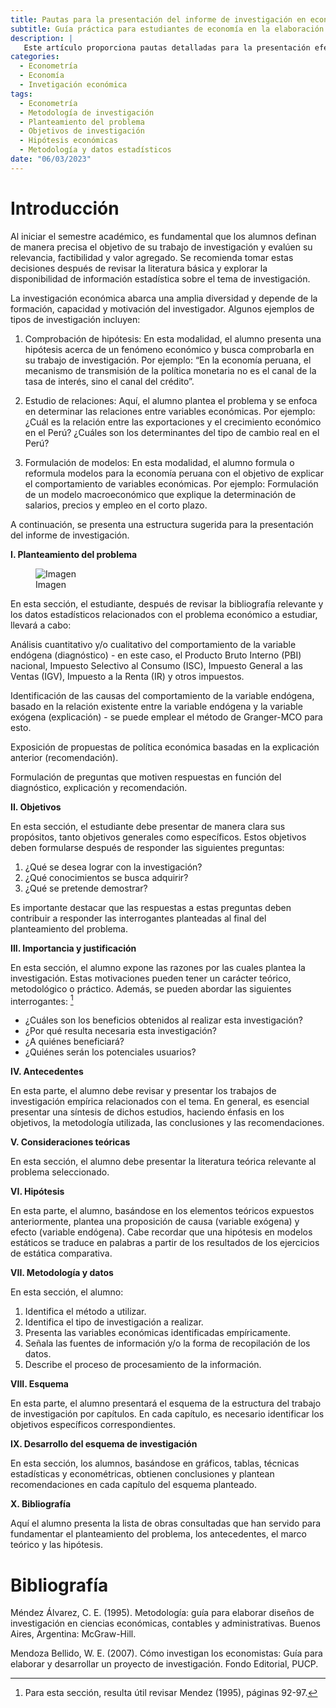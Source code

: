 ```yaml
---
title: Pautas para la presentación del informe de investigación en economía enfoque, estructura y elementos clave
subtitle: Guía práctica para estudiantes de economía en la elaboración de informes de investigación
description: |
   Este artículo proporciona pautas detalladas para la presentación efectiva de informes de investigación en el campo de la economía. Se abordan aspectos fundamentales, como el planteamiento del problema, los objetivos, la importancia y justificación, los antecedentes, las consideraciones teóricas, la formulación de hipótesis, la metodología y los datos, el esquema de investigación, el desarrollo del esquema y la bibliografía. Se ofrecen consejos prácticos y se citan referencias bibliográficas relevantes para guiar a los estudiantes en cada etapa del proceso.
categories:
  - Econometría
  - Economía
  - Invetigación económica
tags:
  - Econometría
  - Metodología de investigación
  - Planteamiento del problema
  - Objetivos de investigación
  - Hipótesis económicas
  - Metodología y datos estadísticos
date: "06/03/2023"
---
```


# Introducción

Al iniciar  el semestre académico, es fundamental que los alumnos definan de manera precisa el objetivo de su trabajo de investigación y evalúen su relevancia, factibilidad y valor agregado. Se recomienda tomar estas decisiones después de revisar la literatura básica y explorar la disponibilidad de información estadística sobre el tema de investigación.

La investigación económica abarca una amplia diversidad y depende de la formación, capacidad y motivación del investigador. Algunos ejemplos de tipos de investigación incluyen:

1. Comprobación de hipótesis: En esta modalidad, el alumno presenta una hipótesis acerca de un fenómeno económico y busca comprobarla en su trabajo de investigación. Por ejemplo: "En la economía peruana, el mecanismo de transmisión de la política monetaria no es el canal de la tasa de interés, sino el canal del crédito".

2. Estudio de relaciones: Aquí, el alumno plantea el problema y se enfoca en determinar las relaciones entre variables económicas. Por ejemplo: ¿Cuál es la relación entre las exportaciones y el crecimiento económico en el Perú? ¿Cuáles son los determinantes del tipo de cambio real en el Perú?

3. Formulación de modelos: En esta modalidad, el alumno formula o reformula modelos para la economía peruana con el objetivo de explicar el comportamiento de variables económicas. Por ejemplo: Formulación de un modelo macroeconómico que explique la determinación de salarios, precios y empleo en el corto plazo.

A continuación, se presenta una estructura sugerida para la presentación del informe de investigación.

**I. Planteamiento del problema**

![Imagen](20230603152205.png){#fig-1}


En esta sección, el estudiante, después de revisar la bibliografía relevante y los datos estadísticos relacionados con el problema económico a estudiar, llevará a cabo:

Análisis cuantitativo y/o cualitativo del comportamiento de la variable endógena (diagnóstico) - en este caso, el Producto Bruto Interno (PBI) nacional, Impuesto Selectivo al Consumo (ISC), Impuesto General a las Ventas (IGV), Impuesto a la Renta (IR) y otros impuestos.

Identificación de las causas del comportamiento de la variable endógena, basado en la relación existente entre la variable endógena y la variable exógena (explicación) - se puede emplear el método de Granger-MCO para esto.

Exposición de propuestas de política económica basadas en la explicación anterior (recomendación).

Formulación de preguntas que motiven respuestas en función del diagnóstico, explicación y recomendación.

**II. Objetivos**

En esta sección, el estudiante debe presentar de manera clara sus propósitos, tanto objetivos generales como específicos. Estos objetivos deben formularse después de responder las siguientes preguntas:

1. ¿Qué se desea lograr con la investigación?
2. ¿Qué conocimientos se busca adquirir?
3. ¿Qué se pretende demostrar?

Es importante destacar que las respuestas a estas preguntas deben contribuir a responder las interrogantes planteadas al final del planteamiento del problema.

**III. Importancia y justificación**

En esta sección, el alumno expone las razones por las cuales plantea la investigación. Estas motivaciones pueden tener un carácter teórico, metodológico o práctico. Además, se pueden abordar las siguientes interrogantes: [^1]

[^1]: Para esta sección, resulta útil revisar Mendez (1995), páginas 92-97.

- ¿Cuáles son los beneficios obtenidos al realizar esta investigación?
- ¿Por qué resulta necesaria esta investigación?
- ¿A quiénes beneficiará?
- ¿Quiénes serán los potenciales usuarios?

**IV. Antecedentes**

En esta parte, el alumno debe revisar y presentar los trabajos de investigación empírica relacionados con el tema. En general, es esencial presentar una síntesis de dichos estudios, haciendo énfasis en los objetivos, la metodología utilizada, las conclusiones y las recomendaciones.

**V. Consideraciones teóricas**

En esta sección, el alumno debe presentar la literatura teórica relevante al problema seleccionado.

**VI. Hipótesis**

En esta parte, el alumno, basándose en los elementos teóricos expuestos anteriormente, plantea una proposición de causa (variable exógena) y efecto (variable endógena). Cabe recordar que una hipótesis en modelos estáticos se traduce en palabras a partir de los resultados de los ejercicios de estática comparativa.

**VII. Metodología y datos**

En esta sección, el alumno:

1. Identifica el método a utilizar.
2. Identifica el tipo de investigación a realizar.
3. Presenta las variables económicas identificadas empíricamente.
4. Señala las fuentes de información y/o la forma de recopilación de los datos.
5. Describe el proceso de procesamiento de la información.

**VIII. Esquema**

En esta parte, el alumno presentará el esquema de la estructura del trabajo de investigación por capítulos. En cada capítulo, es necesario identificar los objetivos específicos correspondientes.

**IX. Desarrollo del esquema de investigación**

En esta sección, los alumnos, basándose en gráficos, tablas, técnicas estadísticas y econométricas, obtienen conclusiones y plantean recomendaciones en cada capítulo del esquema planteado.

**X. Bibliografía**

Aquí el alumno presenta la lista de obras consultadas que han servido para fundamentar el planteamiento del problema, los antecedentes, el marco teórico y las hipótesis.



# Bibliografía

Méndez Álvarez, C. E. (1995). Metodología: guía para elaborar diseños de investigación en ciencias económicas, contables y administrativas. Buenos Aires, Argentina: McGraw-Hill.

Mendoza Bellido, W. E. (2007). Cómo investigan los economistas: Guía para elaborar y desarrollar un proyecto de investigación. Fondo Editorial, PUCP.